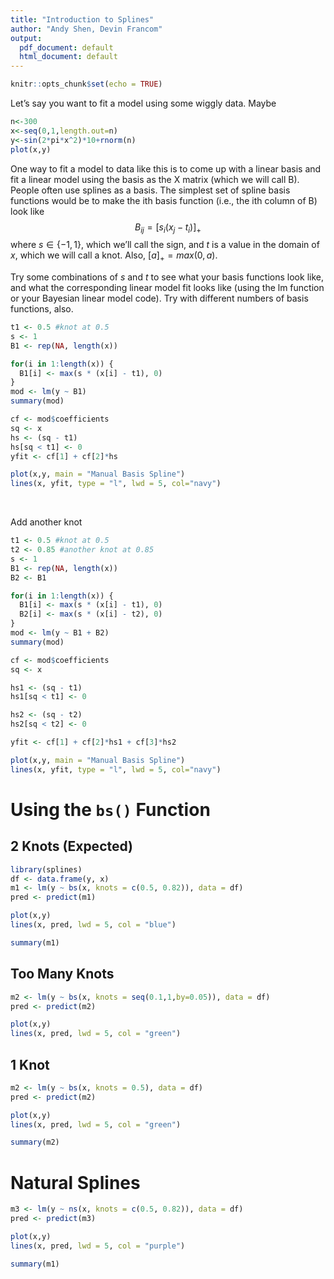 ```yaml
---
title: "Introduction to Splines"
author: "Andy Shen, Devin Francom"
output:
  pdf_document: default
  html_document: default
---
```


```r
knitr::opts_chunk$set(echo = TRUE)
```

Let's say you want to fit a model using some wiggly data.  Maybe

```r
n<-300
x<-seq(0,1,length.out=n)
y<-sin(2*pi*x^2)*10+rnorm(n)
plot(x,y)
```

One way to fit a model to data like this is to come up with a linear basis and fit a linear model using the basis as the X matrix (which we will call B).  People often use splines as a basis.  The simplest set of spline basis functions would be to make the ith basis function (i.e., the ith column of B) look like
$$ B_{ij} = [s_i(x_j - t_i)]_+  $$
where $s\in \lbrace -1,1 \rbrace$, which we'll call the sign, and $t$ is a value in the domain of $x$, which we will call a knot.  Also, $[a]_+ = max(0,a)$.

Try some combinations of $s$ and $t$ to see what your basis functions look like, and what the corresponding linear model fit looks like (using the lm function or your Bayesian linear model code).  Try with different numbers of basis functions, also.

\pagebreak

```r
t1 <- 0.5 #knot at 0.5
s <- 1
B1 <- rep(NA, length(x))

for(i in 1:length(x)) {
  B1[i] <- max(s * (x[i] - t1), 0)
}
mod <- lm(y ~ B1)
summary(mod)

cf <- mod$coefficients
sq <- x
hs <- (sq - t1)
hs[sq < t1] <- 0
yfit <- cf[1] + cf[2]*hs

plot(x,y, main = "Manual Basis Spline")
lines(x, yfit, type = "l", lwd = 5, col="navy")
```

\  

Add another knot

```r
t1 <- 0.5 #knot at 0.5
t2 <- 0.85 #another knot at 0.85
s <- 1
B1 <- rep(NA, length(x))
B2 <- B1

for(i in 1:length(x)) {
  B1[i] <- max(s * (x[i] - t1), 0)
  B2[i] <- max(s * (x[i] - t2), 0)
}
mod <- lm(y ~ B1 + B2)
summary(mod)

cf <- mod$coefficients
sq <- x

hs1 <- (sq - t1)
hs1[sq < t1] <- 0

hs2 <- (sq - t2)
hs2[sq < t2] <- 0

yfit <- cf[1] + cf[2]*hs1 + cf[3]*hs2

plot(x,y, main = "Manual Basis Spline")
lines(x, yfit, type = "l", lwd = 5, col="navy")
```


# Using the `bs()` Function

## 2 Knots (Expected)

```r
library(splines)
df <- data.frame(y, x)
m1 <- lm(y ~ bs(x, knots = c(0.5, 0.82)), data = df)
pred <- predict(m1)

plot(x,y)
lines(x, pred, lwd = 5, col = "blue")

summary(m1)
```

\pagebreak

## Too Many Knots

```r
m2 <- lm(y ~ bs(x, knots = seq(0.1,1,by=0.05)), data = df)
pred <- predict(m2)

plot(x,y)
lines(x, pred, lwd = 5, col = "green")
```

\pagebreak

## 1 Knot

```r
m2 <- lm(y ~ bs(x, knots = 0.5), data = df)
pred <- predict(m2)

plot(x,y)
lines(x, pred, lwd = 5, col = "green")

summary(m2)
```





\pagebreak

# Natural Splines


```r
m3 <- lm(y ~ ns(x, knots = c(0.5, 0.82)), data = df)
pred <- predict(m3)

plot(x,y)
lines(x, pred, lwd = 5, col = "purple")

summary(m1)
```






